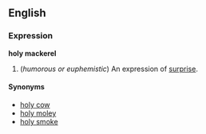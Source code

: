 ==English==
===Expression===
'''holy mackerel'''

#(''humorous or euphemistic'') An expression of [[surprise]].

====Synonyms====
*[[holy cow]]
*[[holy moley]]
*[[holy smoke]]
<!--there are others beginning with "holy", and many, many others without-->